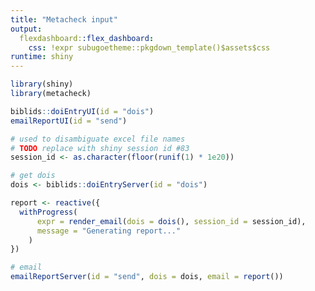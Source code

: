 ```yaml
---
title: "Metacheck input"
output: 
  flexdashboard::flex_dashboard:
    css: !expr subugoetheme::pkgdown_template()$assets$css
runtime: shiny
---
```


```r
library(shiny)
library(metacheck)
```


```r
biblids::doiEntryUI(id = "dois")
emailReportUI(id = "send")
```

```r
# used to disambiguate excel file names
# TODO replace with shiny session id #83
session_id <- as.character(floor(runif(1) * 1e20))

# get dois
dois <- biblids::doiEntryServer(id = "dois")

report <- reactive({
  withProgress(
      expr = render_email(dois = dois(), session_id = session_id),
      message = "Generating report..."
    )
})

# email
emailReportServer(id = "send", dois = dois, email = report())
```

